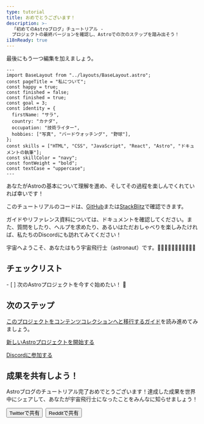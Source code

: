 ```yaml
---
type: tutorial
title: おめでとうございます！
description: >-
  「初めてのAstroブログ」チュートリアル -
  プロジェクトの最終バージョンを確認し、Astroでの次のステップを踏み出そう！
i18nReady: true
---
```


最後にもう一つ編集を加えましょう。

```astro title="src/pages/about.astro" del={5} ins={6}
---
import BaseLayout from "../layouts/BaseLayout.astro";
const pageTitle = "私について";
const happy = true;
const finished = false;
const finished = true;
const goal = 3;
const identity = {
  firstName: "サラ",
  country: "カナダ",
  occupation: "技術ライター",
  hobbies: ["写真", "バードウォッチング", "野球"],
};
const skills = ["HTML", "CSS", "JavaScript", "React", "Astro", "ドキュメントの執筆"];
const skillColor = "navy";
const fontWeight = "bold";
const textCase = "uppercase";
---
```

あなたがAstroの基本について理解を進め、そしてその過程を楽しんでくれていれば幸いです！

このチュートリアルのコードは、[GitHub](https://github.com/withastro/blog-tutorial-demo/tree/complete)または[StackBlitz](https://stackblitz.com/github/withastro/blog-tutorial-demo/tree/complete?file=src/pages/index.astro)で確認できます。

ガイドやリファレンス資料については、ドキュメントを確認してください。また、質問をしたり、ヘルプを求めたり、あるいはただおしゃべりを楽しみたければ、私たちのDiscordにも訪れてみてください！

宇宙へようこそ、あなたはもう宇宙飛行士（astronaut）です。👩🏼‍🚀👨🏿‍🚀🧑‍🚀👩🏾‍🚀

<Box icon="check-list">

## チェックリスト

<Checklist>
- [ ] 次のAstroプロジェクトを今すぐ始めたい！ 🚀
</Checklist>
</Box>

## 次のステップ

[このプロジェクトをコンテンツコレクションへと移行するガイド](/ja/guides/content-collections/#ファイルベースのルーティングからの移行)を読み進めてみましょう。

[新しいAstroプロジェクトを開始する](/ja/getting-started/)

[Discordに参加する](https://astro.build/chat)

<CompletionConfetti />

## 成果を共有しよう！

Astroブログのチュートリアル完了おめでとうございます！達成した成果を世界中にシェアして、あなたが宇宙飛行士になったことをみんなに知らせましょう！

<div style="display: flex; flex-wrap: wrap; gap: 0.5rem;">
  <Button href='https://twitter.com/intent/tweet?text=Astroブログの作成方法を学び終えました！https://docs.astro.build/ をチェックしてみてください！%0A%20%40astrodotbuild'>Twitterで共有</Button>
  <Button href='https://www.reddit.com/submit?url=https://docs.astro.build/&title=Astroブログの作成方法を学び終えました！'>Redditで共有</Button>
</div>